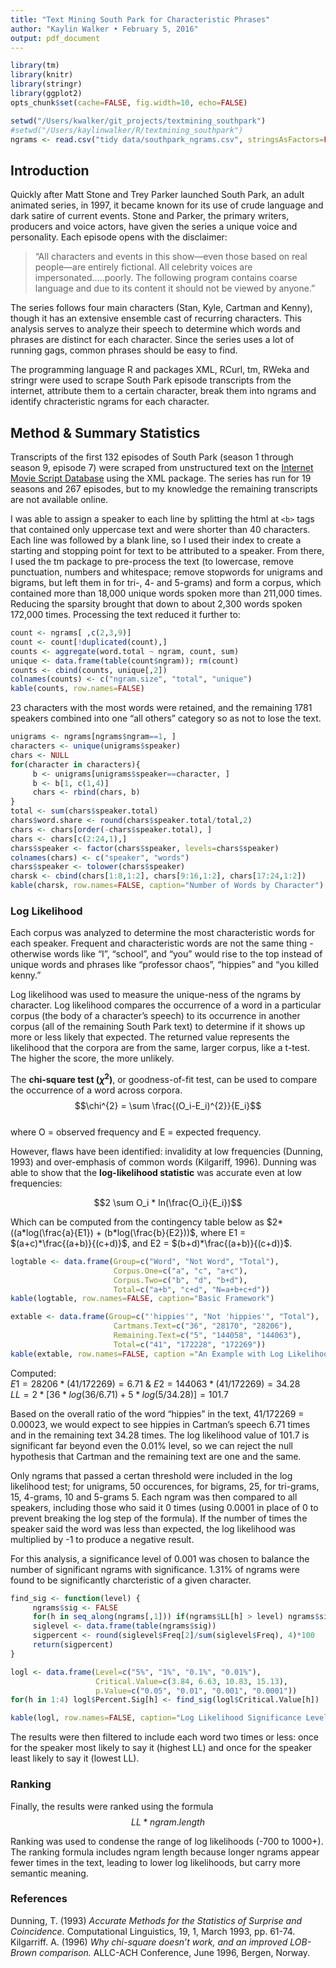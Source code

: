 ```yaml
---
title: "Text Mining South Park for Characteristic Phrases"
author: "Kaylin Walker • February 5, 2016"
output: pdf_document
---
```


```r
library(tm)
library(knitr)
library(stringr)
library(ggplot2)
opts_chunk$set(cache=FALSE, fig.width=10, echo=FALSE)

setwd("/Users/kwalker/git_projects/textmining_southpark")
#setwd("/Users/kaylinwalker/R/textmining_southpark")
ngrams <- read.csv("tidy data/southpark_ngrams.csv", stringsAsFactors=FALSE)
```

## Introduction      
Quickly after Matt Stone and Trey Parker launched South Park, an adult animated series, in 1997, it became known for its use of crude language and dark satire of current events. Stone and Parker, the primary writers, producers and voice actors, have given the series a unique voice and personality. Each episode opens with the disclaimer:   

> "All characters and events in this show—even those based on real people—are entirely fictional. All celebrity voices are impersonated.....poorly. The following program contains coarse language and due to its content it should not be viewed by anyone."   

The series follows four main characters (Stan, Kyle, Cartman and Kenny), though it has an extensive ensemble cast of recurring characters. This analysis serves to analyze their speech to determine which words and phrases are distinct for each character. Since the series uses a lot of running gags, common phrases should be easy to find.  

The programming language R and packages XML, RCurl, tm, RWeka and stringr were used to scrape South Park episode transcripts from the internet, attribute them to a certain character, break them into ngrams and identify chracteristic ngrams for each character.    


## Method & Summary Statistics  
Transcripts of the first 132 episodes of South Park (season 1 through season 9, episode 7) were scraped from unstructured text on the [Internet Movie Script Database](http://www.imsdb.com/TV/South%20Park.html) using the XML package. The series has run for 19 seasons and 267 episodes, but to my knowledge the remaining transcripts are not available online.   

I was able to assign a speaker to each line by splitting the html at `<b>` tags that contained only uppercase text and were shorter than 40 characters. Each line was followed by a blank line, so I used their index to create a starting and stopping point for text to be attributed to a speaker. From there, I used the tm package to pre-process the text (to lowercase, remove punctuation, numbers and whitespace; remove stopwords for unigrams and bigrams, but left them in for tri-, 4- and 5-grams) and form a corpus, which contained more than 18,000 unique words spoken more than 211,000 times. Reducing the sparsity brought that down to about 2,300 words spoken 172,000 times. Processing the text reduced it further to:  

```r
count <- ngrams[ ,c(2,3,9)]
count <- count[!duplicated(count),]
counts <- aggregate(word.total ~ ngram, count, sum)
unique <- data.frame(table(count$ngram)); rm(count)
counts <- cbind(counts, unique[,2])
colnames(counts) <- c("ngram.size", "total", "unique")
kable(counts, row.names=FALSE)
```

23 characters with the most words were retained, and the remaining 1781 speakers combined into one "all others" category so as not to lose the text. 

```r
unigrams <- ngrams[ngrams$ngram==1, ]
characters <- unique(unigrams$speaker)
chars <- NULL
for(character in characters){
     b <- unigrams[unigrams$speaker==character, ]
     b <- b[1, c(1,4)]
     chars <- rbind(chars, b)
}
total <- sum(chars$speaker.total)
chars$word.share <- round(chars$speaker.total/total,2)
chars <- chars[order(-chars$speaker.total), ]
chars <- chars[c(2:24,1),]
chars$speaker <- factor(chars$speaker, levels=chars$speaker)
colnames(chars) <- c("speaker", "words")
chars$speaker <- tolower(chars$speaker)
charsk <- cbind(chars[1:8,1:2], chars[9:16,1:2], chars[17:24,1:2])
kable(charsk, row.names=FALSE, caption="Number of Words by Character")
```
  
    
### Log Likelihood  
Each corpus was analyzed to determine the most characteristic words for each speaker. Frequent and characteristic words are not the same thing - otherwise words like "I", "school", and "you" would rise to the top instead of unique words and phrases like "professor chaos", "hippies" and "you killed kenny." 

Log likelihood was used to measure the unique-ness of the ngrams by character. Log likelihood compares the occurrence of a word in a particular corpus (the body of a character's speech) to its occurrence in another corpus (all of the remaining South Park text) to determine if it shows up more or less likely that expected. The returned value represents the likelihood that the corpora are from the same, larger corpus, like a t-test. The higher the score, the more unlikely.    

The **chi-square test ($\chi^{2}$)**, or goodness-of-fit test, can be used to compare the occurrence of a word across corpora.  
$$\chi^{2} = \sum \frac{(O_i-E_i)^{2}}{E_i}$$   
where O = observed frequency and E = expected frequency.   

However, flaws have been identified: invalidity at low frequencies (Dunning, 1993) and over-emphasis of common words (Kilgariff, 1996). Dunning was able to show that the **log-likelihood statistic** was accurate even at low frequencies:  

$$2 \sum O_i * ln(\frac{O_i}{E_i})$$  

Which can be computed from the contingency table below as $2*((a*log(\frac{a}{E1}) + (b*log(\frac{b}{E2}))$, where E1 = $(a+c)*\frac{(a+b)}{(c+d)}$, and E2 = $(b+d)*\frac{(a+b)}{(c+d)}$.  


```r
logtable <- data.frame(Group=c("Word", "Not Word", "Total"),
                       Corpus.One=c("a", "c", "a+c"),
                       Corpus.Two=c("b", "d", "b+d"),
                       Total=c("a+b", "c+d", "N=a+b+c+d"))
kable(logtable, row.names=FALSE, caption="Basic Framework")
```

  
  
```r
extable <- data.frame(Group=c("'hippies'", "Not 'hippies'", "Total"),
                       Cartmans.Text=c("36", "28170", "28206"),
                       Remaining.Text=c("5", "144058", "144063"),
                       Total=c("41", "172228", "172269"))
kable(extable, row.names=FALSE, caption ="An Example with Log Likelihood 101.7")
```

Computed:  
$E1 = 28206 * (41/172269) = 6.71$ & $E2 = 144063 * (41/172269) = 34.28$   
$LL = 2 * [36 * log(36/6.71) + 5 * log(5/34.28) ] = 101.7$  

Based on the overall ratio of the word "hippies" in the text, 41/172269 = 0.00023, we would expect to see hippies in Cartman's speech 6.71 times and in the remaining text 34.28 times. The log likelihood value of 101.7 is significant far beyond even the 0.01% level, so we can reject the null hypothesis that Cartman and the remaining text are one and the same.    
  
Only ngrams that passed a certan threshold were included in the log likelihood test; for unigrams, 50 occurences, for bigrams, 25, for tri-grams, 15, 4-grams, 10 and 5-grams 5. Each ngram was then compared to all speakers, including those who said it 0 times (using 0.0001 in place of 0 to prevent breaking the log step of the formula). If the number of times the speaker said the word was less than expected, the log likelihood was multiplied by -1 to produce a negative result.     
  
For this analysis, a significance level of 0.001 was chosen to balance the number of significant ngrams with significance. 1.31% of ngrams were found to be significantly charcteristic of a given character.  


```r

find_sig <- function(level) {
     ngrams$sig <- FALSE
     for(h in seq_along(ngrams[,1])) if(ngrams$LL[h] > level) ngrams$sig[h] <- TRUE
     siglevel <- data.frame(table(ngrams$sig))
     sigpercent <- round(siglevel$Freq[2]/sum(siglevel$Freq), 4)*100
     return(sigpercent)
}

logl <- data.frame(Level=c("5%", "1%", "0.1%", "0.01%"),
                   Critical.Value=c(3.84, 6.63, 10.83, 15.13),
                   p.Value=c("0.05", "0.01", "0.001", "0.0001"))
for(h in 1:4) logl$Percent.Sig[h] <- find_sig(logl$Critical.Value[h])

kable(logl, row.names=FALSE, caption="Log Likelihood Significance Levels")
```
  
  
The results were then filtered to include each word two times or less: once for the speaker most likely to say it (highest LL) and once for the speaker least likely to say it (lowest LL).  

### Ranking    

Finally, the results were ranked using the formula    
$$LL * ngram.length$$  

Ranking was used to condense the range of log likelihoods (-700 to 1000+). The ranking formula includes ngram length because longer ngrams appear fewer times in the text, leading to lower log likelihoods, but carry more semantic meaning.  
  
    
### References  
Dunning, T. (1993) *Accurate Methods for the Statistics of Surprise and Coincidence.* Computational Linguistics, 19, 1, March 1993, pp. 61-74.   
Kilgarriff. A. (1996) *Why chi-square doesn't work, and an improved LOB-Brown comparison.* ALLC-ACH Conference, June 1996, Bergen, Norway.  